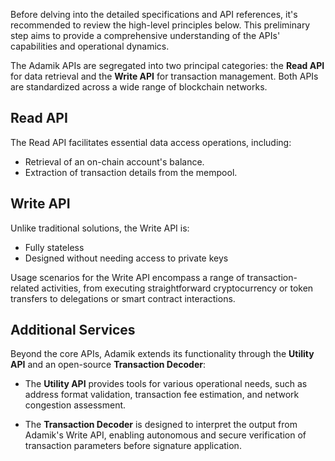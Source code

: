 

Before delving into the detailed specifications and API references, it's recommended to review the high-level principles below. This preliminary step aims to provide a comprehensive understanding of the APIs' capabilities and operational dynamics.


The Adamik APIs are segregated into two principal categories: the **Read API** for data retrieval and the **Write API** for transaction management. Both APIs are standardized across a wide range of blockchain networks.

## Read API

The Read API facilitates essential data access operations, including:

- Retrieval of an on-chain account's balance.
- Extraction of transaction details from the mempool.

## Write API

Unlike traditional solutions, the Write API is:

- Fully stateless
- Designed without needing access to private keys

Usage scenarios for the Write API encompass a range of transaction-related activities, from executing straightforward cryptocurrency or token transfers to delegations or smart contract interactions.


## Additional Services

Beyond the core APIs, Adamik extends its functionality through the **Utility API** and an open-source **Transaction Decoder**:

- The **Utility API** provides tools for various operational needs, such as address format validation, transaction fee estimation, and network congestion assessment.
  
- The **Transaction Decoder** is designed to interpret the output from Adamik's Write API, enabling autonomous and secure verification of transaction parameters before signature application.